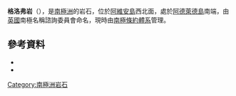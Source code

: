 {{coord|67|46|S|68|54|W|source:GNIS|display=title}}

'''格洛弗岩'''（{{lang-en|Glover Rocks}}），是[[南極洲|南極洲]]的岩石，位於[[阿維安島|阿維安島]]西北面，處於[[阿德萊德島|阿德萊德島]]南端，由[[英國|英國]]南極名稱諮詢委員會命名，現時由[[南極條約體系|南極條約體系]]管理。

==參考資料==
*{{cite gnis | type = antarid | id = 5757| name = Glover Rocks | accessdate = 2012-04-26}}
*{{usgs-gazetteer|id=5757}}

{{DEFAULTSORT:Glover Rocks}}
[[Category:南極洲岩石|Category:南極洲岩石]]


{{AdelaideIsland-geo-stub}}